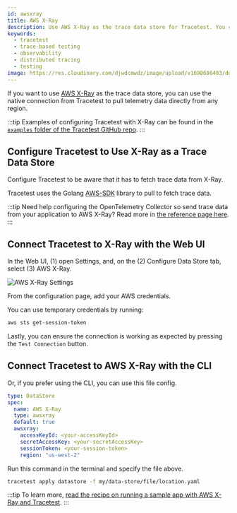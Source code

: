 ```yaml
---
id: awsxray
title: AWS X-Ray
description: Use AWS X-Ray as the trace data store for Tracetest. You can use the native connection from Tracetest to pull telemetry data directly from any region.
keywords:
  - tracetest
  - trace-based testing
  - observability
  - distributed tracing
  - testing
image: https://res.cloudinary.com/djwdcmwdz/image/upload/v1698686403/docs/Blog_Thumbnail_14_rsvkmo.jpg
---
```


If you want to use [AWS X-Ray](https://aws.amazon.com/xray/) as the trace data store, you can use the native connection from Tracetest to pull telemetry data directly from any region.

:::tip
Examples of configuring Tracetest with X-Ray can be found in the [`examples` folder of the Tracetest GitHub repo](https://github.com/kubeshop/tracetest/tree/main/examples).
:::

## Configure Tracetest to Use X-Ray as a Trace Data Store

Configure Tracetest to be aware that it has to fetch trace data from X-Ray.

Tracetest uses the Golang [AWS-SDK](https://aws.amazon.com/sdk-for-go/) library to pull to fetch trace data.

:::tip
Need help configuring the OpenTelemetry Collector so send trace data from your application to AWS X-Ray? Read more in [the reference page here](/configuration/opentelemetry-collector-configuration-file-reference).
:::

## Connect Tracetest to X-Ray with the Web UI

In the Web UI, (1) open Settings, and, on the (2) Configure Data Store tab, select (3) AWS X-Ray.

![AWS X-Ray Settings](../img/configure-awsxray-0.11.3.png)

From the configuration page, add your AWS credentials.

You can use temporary credentials by running:

```bash
aws sts get-session-token
```

Lastly, you can ensure the connection is working as expected by pressing the `Test Connection` button.

## Connect Tracetest to AWS X-Ray with the CLI

Or, if you prefer using the CLI, you can use this file config.

```yaml
type: DataStore
spec:
  name: AWS X-Ray
  type: awsxray
  default: true
  awsxray:
    accessKeyId: <your-accessKeyId>
    secretAccessKey: <your-secretAccessKey>
    sessionToken: <your-session-token>
    region: "us-west-2"
```

Run this command in the terminal and specify the file above.

```bash
tracetest apply datastore -f my/data-store/file/location.yaml
```

:::tip
To learn more, [read the recipe on running a sample app with AWS X-Ray and Tracetest](/examples-tutorials/recipes/running-tracetest-with-aws-x-ray).
:::
